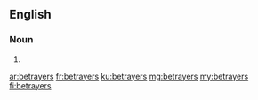 ==English==

===Noun===
{{head|en|plural}}

# {{plural of|betrayer|lang=en}}

[[ar:betrayers]]
[[fr:betrayers]]
[[ku:betrayers]]
[[mg:betrayers]]
[[my:betrayers]]
[[fi:betrayers]]